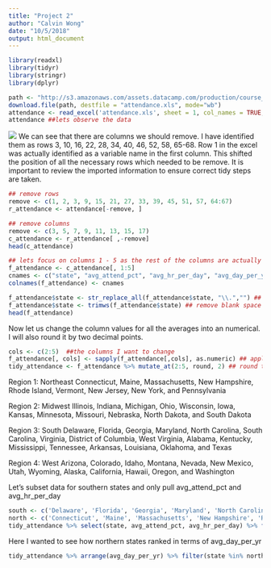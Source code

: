```yaml
---
title: "Project 2"
author: "Calvin Wong"
date: "10/5/2018"
output: html_document
---
```


```r

library(readxl)
library(tidyr)
library(stringr)
library(dplyr)

path <- "http://s3.amazonaws.com/assets.datacamp.com/production/course_1294/datasets/attendance.xls"
download.file(path, destfile = "attendance.xls", mode="wb")
attendance <- read_excel('attendance.xls', sheet = 1, col_names = TRUE, skip =1) 
attendance ##lets observe the data

```
![](http://s3.amazonaws.com/assets.datacamp.com/production/course_1294/datasets/attendance_screenshot.png)
We can see that there are columns we should remove. I have identified them as rows 3, 10, 16, 22, 28, 34, 40, 46, 52, 58, 65-68. Row 1 in the excel was actually identified as a variable name in the first column. This shifted the position of all the necessary rows which needed to be remove. It is important to review the imported information to ensure correct tidy steps are taken.

```r
## remove rows
remove <- c(1, 2, 3, 9, 15, 21, 27, 33, 39, 45, 51, 57, 64:67)
r_attendance <- attendance[-remove, ]
```

```r
## remove columns
remove <- c(3, 5, 7, 9, 11, 13, 15, 17)
c_attendance <- r_attendance[ ,-remove]
head(c_attendance)

## lets focus on columns 1 - 5 as the rest of the columns are actually data subsets
f_attendance <- c_attendance[, 1:5]
cnames <- c("state", "avg_attend_pct", "avg_hr_per_day", "avg_day_per_yr", "avg_hr_per_yr") ##rename columns
colnames(f_attendance) <- cnames

f_attendance$state <- str_replace_all(f_attendance$state, "\\.","") ## remove all periods after state name
f_attendance$state <- trimws(f_attendance$state) ## remove blank space
head(f_attendance)
```

Now let us change the column values for all the averages into an numerical. I will also round it by two decimal points.

```r
cols <- c(2:5)  ##the columns I want to change
f_attendance[, cols] <- sapply(f_attendance[,cols], as.numeric) ## apply numeric function to columns 2 to 5
tidy_attendance <- f_attendance %>% mutate_at(2:5, round, 2) ## round those columns by two decimals points
```

Region 1: Northeast
Connecticut, Maine, Massachusetts, New Hampshire, Rhode Island, Vermont, New Jersey, New York, and Pennsylvania

Region 2: Midwest 
Illinois, Indiana, Michigan, Ohio, Wisconsin, Iowa, Kansas, Minnesota, Missouri, Nebraska, North Dakota, and South Dakota

Region 3: South
Delaware, Florida, Georgia, Maryland, North Carolina, South Carolina, Virginia, District of Columbia, West Virginia, Alabama, Kentucky, Mississippi, Tennessee, Arkansas, Louisiana, Oklahoma, and Texas

Region 4: West
Arizona, Colorado, Idaho, Montana, Nevada, New Mexico, Utah, Wyoming, Alaska, California, Hawaii, Oregon, and Washington

Let's subset data for southern states and only pull avg_attend_pct and avg_hr_per_day

```r
south <- c('Delaware', 'Florida', 'Georgia', 'Maryland', 'North Carolina', 'South Carolina', 'Virginia', 'District of Columbia', 'West Virginia', 'Alabama', 'Kentucky', 'Mississippi', 'Tennessee', 'Arkansas', 'Louisiana', 'Oklahoma', 'Texas')
north <- c('Connecticut', 'Maine', 'Massachusetts', 'New Hampshire', 'Rhode Island', 'Vermont', 'New Jersey', 'New York', 'Pennsylvania')
tidy_attendance %>% select(state, avg_attend_pct, avg_hr_per_day) %>% filter(state %in% south)
```

Here I wanted to see how northern states ranked in terms of avg_day_per_yr

```r
tidy_attendance %>% arrange(avg_day_per_yr) %>% filter(state %in% north)
```

